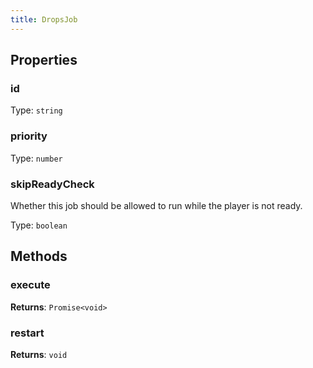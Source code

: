 ```yaml
---
title: DropsJob
---
```



## Properties
### id

Type: `string`

### priority

Type: `number`

### skipReadyCheck
Whether this job should be allowed to run while the player is not ready.

Type: `boolean`

## Methods

### execute

**Returns**: `Promise<void>`

### restart

**Returns**: `void`
